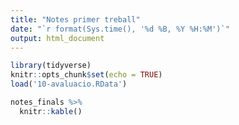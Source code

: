 ```yaml
---
title: "Notes primer treball"
date: "`r format(Sys.time(), '%d %B, %Y %H:%M')`"
output: html_document
---
```


```r
library(tidyverse)
knitr::opts_chunk$set(echo = TRUE)
load('10-avaluacio.RData')
```

```r
notes_finals %>%
  knitr::kable()
```
